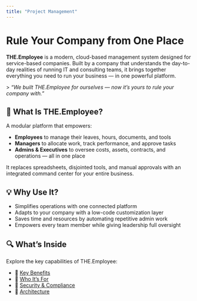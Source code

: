 ```yaml
---
title: "Project Management"
---
```


# Rule Your Company from One Place

**THE.Employee** is a modern, cloud-based management system designed for service-based companies. Built by a company that understands the day-to-day realities of running IT and consulting teams, it brings together everything you need to run your business — in one powerful platform.

\> _“We built THE.Employee for ourselves — now it’s yours to rule your company with.”_

## 🎯 What Is THE.Employee?

A modular platform that empowers:

- **Employees** to manage their leaves, hours, documents, and tools
- **Managers** to allocate work, track performance, and approve tasks
- **Admins & Executives** to oversee costs, assets, contracts, and operations — all in one place

It replaces spreadsheets, disjointed tools, and manual approvals with an integrated command center for your entire business.

## 💡 Why Use It?

- Simplifies operations with one connected platform
- Adapts to your company with a low-code customization layer
- Saves time and resources by automating repetitive admin work
- Empowers every team member while giving leadership full oversight

## 🔍 What’s Inside

Explore the key capabilities of THE.Employee:

- 🔹 [Key Benefits](/key-benefits)
- 🔹 [Who It’s For](/who-its-for)
- 🔹 [Security & Compliance](/security)
- 🔹 [Architecture](/architecture)